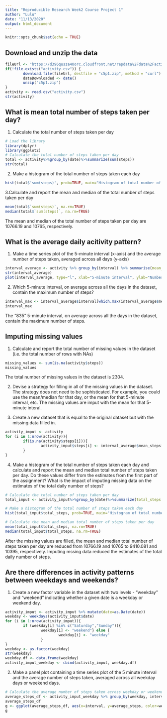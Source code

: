 ```yaml
---
title: "Reproducible Research Week2 Course Project 1"
author: "Lulu"
date: "11/13/2020"
output: html_document
---
```


```r
knitr::opts_chunk$set(echo = TRUE)
```

## Download and unzip the data
```r
fileUrl <- "https://d396qusza40orc.cloudfront.net/repdata%2Fdata%2Factivity.zip"
if(!file.exists("activity.csv")) {
        download.file(fileUrl, destfile = "c5p1.zip", method = "curl")
        dateDownloaded <- date()
        unzip("c5p1.zip")
}
activity <- read.csv("activity.csv")
str(activity)
```

## What is mean total number of steps taken per day?
1. Calculate the total number of steps taken per day
```r
# Load the library
library(dplyr)
library(ggplot2)
# Calculate the total number of steps taken per day
total <- activity%>%group_by(date)%>%summarize(sum(steps))
str(total)
```
2. Make a histogram of the total number of steps taken each day

```r
hist(total$'sum(steps)', prob=TRUE, main="Histogram of total number of steps taken each day", xlab="Total number of steps")
```
3.Calculate and report the mean and median of the total number of steps taken per day

```r
mean(total$`sum(steps)`, na.rm=TRUE)
median(total$`sum(steps)`, na.rm=TRUE)
```
The mean and median of the total number of steps taken per day are 10766.19 and 10765, respectively.

## What is the average daily acitivity pattern?
1. Make a time series plot of the 5-minute interval (x-axis) and the average number of steps taken, averaged across all days (y-axis)

```r
interval_average <- activity %>% group_by(interval) %>% summarise(mean_steps = mean(steps, na.rm=TRUE))
str(interval_average)
plot(interval_average, type="l", xlab="5-minute interval", ylab="Number of steps")
```

2. Which 5-minute interval, on average across all the days in the dataset, contain the maximum number of steps?

```r
interval_max <- interval_average$interval[which.max(interval_average$mean_steps)]
interval_max
```
The "835" 5-minute interval, on average across all the days in the dataset, contain the maximum number of steps. 

## Imputing missing values

1. Calculate and report the total number of missing values in the dataset (i.e. the total number of rows with NAs)

```r
missing_values <- sum(is.na(activity$steps))
missing_values
```
The total number of missing values in the dataset is 2304. 

2. Devise a strategy for filling in all of the missing values in the dataset. The strategy does not need to be sophisticated. For example, you could use the mean/median for that day, or the mean for that 5-minute interval, etc. 
The missing values are imput with the mean for that 5-minute interal. 

3. Create a new dataset that is equal to the original dataset but with the missing data filled in.

```r
activity_imput <- activity
for (i in 1:nrow(activity)){
        if(is.na(activity$steps[i])){
                activity_imput$steps[i] <- interval_average$mean_steps[which(activity$interval[i] %in% interval_average$interval)]
        }
}
```

4. Make a histogram of the total number of steps taken each day and calculate and report the mean and median total number of steps taken per day. Do these values differ from the estimates from the first part of the assignment? What is the impact of imputing missing data on the estimates of the total daily number of steps?

```r
# Calculate the total number of steps taken per day
total_imput <- activity_imput%>%group_by(date)%>%summarize(total_steps =sum(steps))

# Make a histogram of the total number of steps taken each day
hist(total_imput$total_steps, prob=TRUE, main="Histogram of total number of steps taken each day (imput)", xlab="Total number of steps")

# Calculate the mean and median total number of steps taken per day
mean(total_imput$total_steps, na.rm=TRUE)
median(total_imput$total_steps, na.rm=TRUE)
```
After the missing values are filled, the mean and median total number of steps taken per day are reduced from 10766.19 and 10765 to 9410.081 and 10395, respectively. Imputing mssing data reduced the estimates of the total daily number of steps. 

## Are there differences in activity patterns between weekdays and weekends?
1. Create a new factor variable in the dataset with two levels - "weekday" and "weekend" indicating whether a given date is a weekday or weekend day. 
```r
activity_imput <- activity_imput %>% mutate(date=as.Date(date))
weekday <- weekdays(activity_imput$date)
for (i in 1:nrow(activity_imput)){
        if (weekday[i] %in% c("Saturday","Sunday")){
                weekday[i] <- "weekend"} else {
                        weekday[i] <- "weekday"
                }
}
weekday <- as.factor(weekday)
str(weekday)
weekday.df <- data.frame(weekday)
activity_imput_weekday <- cbind(activity_imput, weekday.df)
```

2. Make a panel plot containing a time series plot of the 5 minute interval and the average number of steps taken, averaged across all weekday days or weekend days. 

```r
# Calculate the average number of steps taken across weekday or weekend
average_steps_df <- activity_imput_weekday %>% group_by(weekday, interval) %>% summarise(average_steps = mean(steps))
average_steps_df
g <- ggplot(average_steps_df, aes(x=interval, y=average_steps, color=weekday))+geom_line()
g
```

